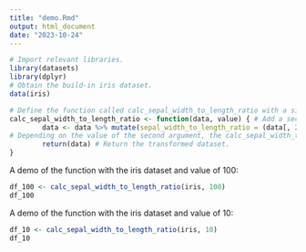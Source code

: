 ```yaml
---
title: "demo.Rmd"
output: html_document
date: "2023-10-24"
---
```


```r
# Import relevant libraries.
library(datasets)
library(dplyr)
# Obtain the build-in iris dataset.
data(iris)

# Define the function called calc_sepal_width_to_length_ratio with a single input data.
calc_sepal_width_to_length_ratio <- function(data, value) { # Add a second argument value.
        data <- data %>% mutate(sepal_width_to_length_ratio = (data[, 2]/data[, 1])*value) # The function transforms the input dataset by creating, or mutating, a new variable sepal_width_to_length_ratio that calculates the ratio between sepal width to sepal length as it takes the second column divided by the first column.
# Depending on the value of the second argument, the calc_sepal_width_to_length_ratio will be multiplied by the specified value.
        return(data) # Return the transformed dataset.
}

```

A demo of the function with the iris dataset and value of 100:
```r
df_100 <- calc_sepal_width_to_length_ratio(iris, 100)
df_100
```

A demo of the function with the iris dataset and value of 10:
```r
df_10 <- calc_sepal_width_to_length_ratio(iris, 10)
df_10
```

